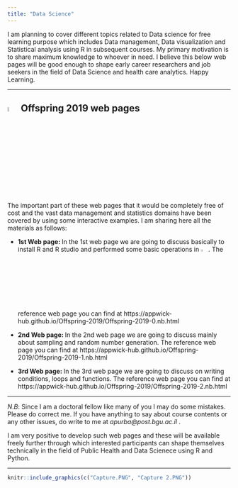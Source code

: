 ```yaml
---
title: "Data Science"
---
```


I am planning to cover different topics related to Data science for free learning purpose which includes Data management, Data visualization and Statistical analysis using R in subsequent courses. My primary motivation is to share maximum knowledge to whoever in need. I believe this below web pages will be good enough to shape early career researchers and job seekers in the field of Data Science and health care analytics. Happy Learning.

---

## ![](R.png){width=5%} Offspring 2019 web pages

The important part of these web pages that it would be completely free of cost and the vast data management and statistics domains have been covered by using some interactive examples. I am sharing here all the materials as follows:

- **1st Web page: ** In the 1st web page we are going to discuss basically to install R and R studio and performed some basic operations in ![](R.png){width=3.5%}. The reference web page you can find at https://appwick-hub.github.io/Offspring-2019/Offspring-2019-0.nb.html \ref [https://appwick-hub.github.io/Offspring-2019/Offspring-2019-0.nb.html]

- **2nd Web page: ** In the 2nd web page we are going to discuss mainly about sampling and random number generation. The reference web page you can find at https://appwick-hub.github.io/Offspring-2019/Offspring-2019-1.nb.html \ref [https://appwick-hub.github.io/Offspring-2019/Offspring-2019-1.nb.html]


- **3rd Web page: ** In the 3rd web page we are going to discuss on writing conditions, loops and functions. The reference web page you can find at https://appwick-hub.github.io/Offspring-2019/Offspring-2019-2.nb.html \ref [https://appwick-hub.github.io/Offspring-2019/Offspring-2019-2.nb.html]

---

$N.B:$ Since I am a doctoral fellow like many of you I may do some mistakes. Please do correct me. If you have anything to say about course contents or any other issues, do write to me at *apurba@post.bgu.ac.il* \ref [apurba@post.bgu.ac.il]. 

I am very positive to develop such web pages and these will be available freely further through which interested participants can shape themselves technically in the field of Public Health and Data Scienece using R and Python. 

---

```r
knitr::include_graphics(c("Capture.PNG", "Capture 2.PNG"))
```
